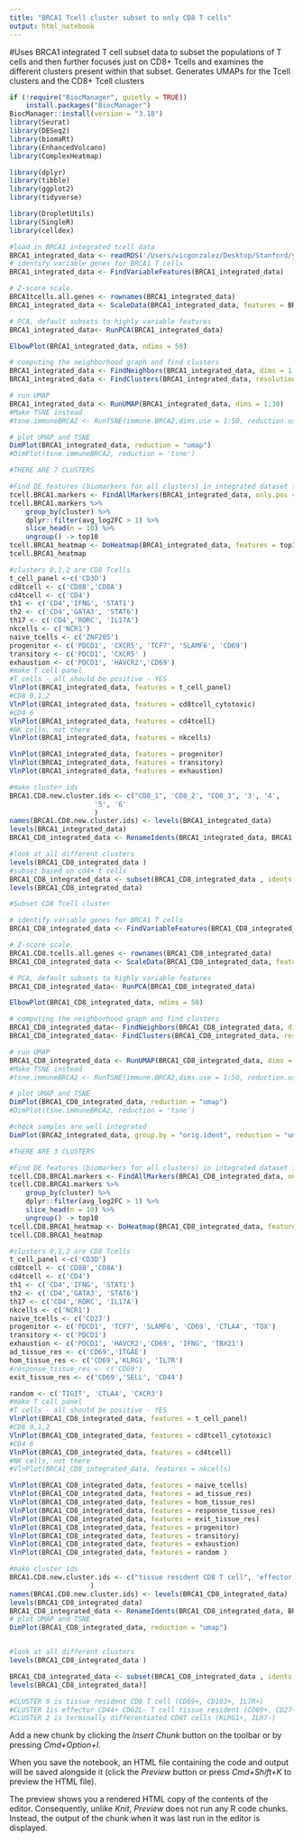 ```yaml
---
title: "BRCA1 Tcell cluster subset to only CD8 T cells"
output: html_notebook
---
```



#Uses BRCA1 integrated T cell subset data to subset the populations of T cells and then further focuses just on CD8+ Tcells and examines the different clusters present within that subset. Generates UMAPs for the Tcell clusters and the CD8+ Tcell clusters



```r
if (!require("BiocManager", quietly = TRUE))
    install.packages("BiocManager")
BiocManager::install(version = "3.18")
library(Seurat)
library(DESeq2)
library(biomaRt)
library(EnhancedVolcano)
library(ComplexHeatmap)

library(dplyr)
library(tibble)
library(ggplot2)
library(tidyverse)

library(DropletUtils)
library(SingleR)
library(celldex)
```

```r
#load in BRCA1 integrated tcell data
BRCA1_integrated_data <- readRDS('/Users/vicgonzalez/Desktop/Stanford/year_one/Winter_quarter_2024/STEMREM205/project/BRCA1_integrated_tcelldata.rds')
# identify variable genes for BRCA1 T cells
BRCA1_integrated_data <- FindVariableFeatures(BRCA1_integrated_data)

# Z-score scale.
BRCA1tcells.all.genes <- rownames(BRCA1_integrated_data)
BRCA1_integrated_data <- ScaleData(BRCA1_integrated_data, features = BRCA1tcells.all.genes)

# PCA, default subsets to highly variable features
BRCA1_integrated_data<- RunPCA(BRCA1_integrated_data)

ElbowPlot(BRCA1_integrated_data, ndims = 50)

# computing the neighborhood graph and find clusters
BRCA1_integrated_data <- FindNeighbors(BRCA1_integrated_data, dims = 1:30)
BRCA1_integrated_data <- FindClusters(BRCA1_integrated_data, resolution = 0.25)

# run UMAP
BRCA1_integrated_data <- RunUMAP(BRCA1_integrated_data, dims = 1:30)
#Make TSNE instead
#tsne.immuneBRCA2 <- RunTSNE(immune.BRCA2,dims.use = 1:50, reduction.use = "pca", dim_embed = 2)

# plot UMAP and TSNE
DimPlot(BRCA1_integrated_data, reduction = "umap")
#DimPlot(tsne.immuneBRCA2, reduction = 'tsne')

#THERE ARE 7 CLUSTERS

#Find DE features (biomarkers for all clusters) in integrated dataset for BRCA1
tcell.BRCA1.markers <- FindAllMarkers(BRCA1_integrated_data, only.pos = TRUE)
tcell.BRCA1.markers %>%
    group_by(cluster) %>%
    dplyr::filter(avg_log2FC > 1) %>%
    slice_head(n = 10) %>%
    ungroup() -> top10
tcell.BRCA1_heatmap <- DoHeatmap(BRCA1_integrated_data, features = top10$gene) + NoLegend()  + theme(axis.text.y = element_text(size = 7))
tcell.BRCA1_heatmap

#clusters 0,1,2 are CD8 Tcells
t_cell_panel <-c('CD3D')
cd8tcell <- c('CD8B','CD8A')
cd4tcell <- c('CD4')
th1 <- c('CD4','IFNG', 'STAT1')
th2 <- c('CD4','GATA3', 'STAT6')
th17 <- c('CD4','RORC', 'IL17A')
nkcells <- c('NCR1')
naive_tcells <- c('ZNF205')
progenitor <- c('PDCD1', 'CXCR5', 'TCF7', 'SLAMF6', 'CD69')
transitory <- c('PDCD1', 'CXCR5' )
exhaustion <- c('PDCD1', 'HAVCR2','CD69')
#make T cell panel
#T cells - all should be positive - YES
VlnPlot(BRCA1_integrated_data, features = t_cell_panel)
#CD8 0,1,2
VlnPlot(BRCA1_integrated_data, features = cd8tcell_cytotoxic)
#CD4 6 
VlnPlot(BRCA1_integrated_data, features = cd4tcell)
#NK cells, not there
VlnPlot(BRCA1_integrated_data, features = nkcells)

VlnPlot(BRCA1_integrated_data, features = progenitor)
VlnPlot(BRCA1_integrated_data, features = transitory)
VlnPlot(BRCA1_integrated_data, features = exhaustion)

#make cluster ids
BRCA1.CD8.new.cluster.ids <- c("CD8_1", 'CD8_2', "CD8_3", '3', '4',
                     '5', '6'
                     )
names(BRCA1.CD8.new.cluster.ids) <- levels(BRCA1_integrated_data)
levels(BRCA1_integrated_data)
BRCA1_CD8_integrated_data <- RenameIdents(BRCA1_integrated_data, BRCA1.CD8.new.cluster.ids)

#look at all different clusters
levels(BRCA1_CD8_integrated_data )
#subset based on cd4+ t cells
BRCA1_CD8_integrated_data <- subset(BRCA1_CD8_integrated_data , idents = c("CD8_1","CD8_2", "CD8_3"))
levels(BRCA1_CD8_integrated_data)

```

```r
#Subset CD8 Tcell cluster

# identify variable genes for BRCA1 T cells
BRCA1_CD8_integrated_data <- FindVariableFeatures(BRCA1_CD8_integrated_data)

# Z-score scale.
BRCA1.CD8.tcells.all.genes <- rownames(BRCA1_CD8_integrated_data)
BRCA1_CD8_integrated_data <- ScaleData(BRCA1_CD8_integrated_data, features = BRCA1.CD8.tcells.all.genes)

# PCA, default subsets to highly variable features
BRCA1_CD8_integrated_data<- RunPCA(BRCA1_CD8_integrated_data)

ElbowPlot(BRCA1_CD8_integrated_data, ndims = 50)

# computing the neighborhood graph and find clusters
BRCA1_CD8_integrated_data<- FindNeighbors(BRCA1_CD8_integrated_data, dims = 1:30)
BRCA1_CD8_integrated_data<- FindClusters(BRCA1_CD8_integrated_data, resolution = 0.1)

# run UMAP
BRCA1_CD8_integrated_data <- RunUMAP(BRCA1_CD8_integrated_data, dims = 1:30)
#Make TSNE instead
#tsne.immuneBRCA2 <- RunTSNE(immune.BRCA2,dims.use = 1:50, reduction.use = "pca", dim_embed = 2)

# plot UMAP and TSNE
DimPlot(BRCA1_CD8_integrated_data, reduction = "umap")
#DimPlot(tsne.immuneBRCA2, reduction = 'tsne')

#check samples are well integrated
DimPlot(BRCA2_integrated_data, group.by = "orig.ident", reduction = "umap")

#THERE ARE 3 CLUSTERS

#Find DE features (biomarkers for all clusters) in integrated dataset for BRCA1
tcell.CD8.BRCA1.markers <- FindAllMarkers(BRCA1_CD8_integrated_data, only.pos = TRUE)
tcell.CD8.BRCA1.markers %>%
    group_by(cluster) %>%
    dplyr::filter(avg_log2FC > 1) %>%
    slice_head(n = 10) %>%
    ungroup() -> top10
tcell.CD8.BRCA1_heatmap <- DoHeatmap(BRCA1_CD8_integrated_data, features = top10$gene) + NoLegend()  + theme(axis.text.y = element_text(size = 7))
tcell.CD8.BRCA1_heatmap

#clusters 0,1,2 are CD8 Tcells
t_cell_panel <-c('CD3D')
cd8tcell <- c('CD8B','CD8A')
cd4tcell <- c('CD4')
th1 <- c('CD4','IFNG', 'STAT1')
th2 <- c('CD4','GATA3', 'STAT6')
th17 <- c('CD4','RORC', 'IL17A')
nkcells <- c('NCR1')
naive_tcells <- c('CD27')
progenitor <- c('PDCD1', 'TCF7', 'SLAMF6', 'CD69', 'CTLA4', 'TOX')
transitory <- c('PDCD1')
exhaustion <- c('PDCD1', 'HAVCR2','CD69', 'IFNG', 'TBX21')
ad_tissue_res <- c('CD69','ITGAE')
hom_tissue_res <- c('CD69','KLRG1', 'IL7R')
#response_tissue_res <- c('CD69')
exit_tissue_res <- c('CD69','SELL', 'CD44')

random <- c('TIGIT', 'CTLA4', 'CXCR3')
#make T cell panel
#T cells - all should be positive - YES
VlnPlot(BRCA1_CD8_integrated_data, features = t_cell_panel)
#CD8 0,1,2
VlnPlot(BRCA1_CD8_integrated_data, features = cd8tcell_cytotoxic)
#CD4 6 
VlnPlot(BRCA1_CD8_integrated_data, features = cd4tcell)
#NK cells, not there
#VlnPlot(BRCA1_CD8_integrated_data, features = nkcells)

VlnPlot(BRCA1_CD8_integrated_data, features = naive_tcells)
VlnPlot(BRCA1_CD8_integrated_data, features = ad_tissue_res)
VlnPlot(BRCA1_CD8_integrated_data, features = hom_tissue_res)
VlnPlot(BRCA1_CD8_integrated_data, features = response_tissue_res)
VlnPlot(BRCA1_CD8_integrated_data, features = exit_tissue_res)
VlnPlot(BRCA1_CD8_integrated_data, features = progenitor)
VlnPlot(BRCA1_CD8_integrated_data, features = transitory)
VlnPlot(BRCA1_CD8_integrated_data, features = exhaustion)
VlnPlot(BRCA1_CD8_integrated_data, features = random )

#make cluster ids
BRCA1.CD8.new.cluster.ids <- c("tissue resident CD8 T cell", 'effector T cell', "terminally differentiated T cell"
                    )
names(BRCA1.CD8.new.cluster.ids) <- levels(BRCA1_CD8_integrated_data)
levels(BRCA1_CD8_integrated_data)
BRCA1_CD8_integrated_data <- RenameIdents(BRCA1_CD8_integrated_data, BRCA1.CD8.new.cluster.ids)
# plot UMAP and TSNE
DimPlot(BRCA1_CD8_integrated_data, reduction = "umap")


#look at all different clusters
levels(BRCA1_CD8_integrated_data )

BRCA1_CD8_integrated_data <- subset(BRCA1_CD8_integrated_data , idents = c("CD8_1","CD8_2", "CD8_3"))
levels(BRCA1_CD8_integrated_data)]

#CLUSTER 0 is tissue resident CD8 T cell (CD69+, CD103+, IL7R+)
#CLUSTER 1is effector CD44+ CD62L- T cell tissue resident (CD69+, CD27+)
#CLUSTER 2 is terminally differentiated CD8T cells (KLRG1+, ILR7-)


```

Add a new chunk by clicking the *Insert Chunk* button on the toolbar or by pressing *Cmd+Option+I*.

When you save the notebook, an HTML file containing the code and output will be saved alongside it (click the *Preview* button or press *Cmd+Shift+K* to preview the HTML file). 

The preview shows you a rendered HTML copy of the contents of the editor. Consequently, unlike *Knit*, *Preview* does not run any R code chunks. Instead, the output of the chunk when it was last run in the editor is displayed.

